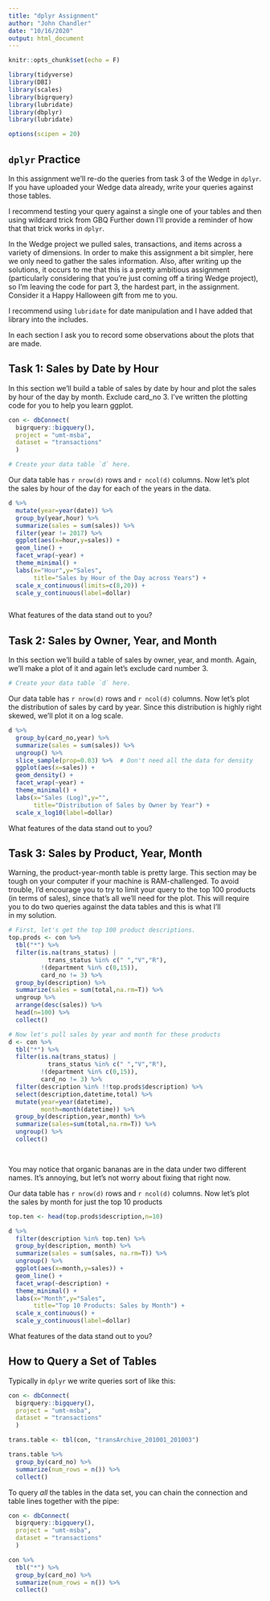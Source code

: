 ```yaml
---
title: "dplyr Assignment"
author: "John Chandler"
date: "10/16/2020"
output: html_document
---
```


```r
knitr::opts_chunk$set(echo = F)

library(tidyverse)
library(DBI)
library(scales)
library(bigrquery)
library(lubridate)
library(dbplyr)
library(lubridate)

options(scipen = 20)

```

## `dplyr` Practice

In this assignment we'll re-do the queries from task 3 of the Wedge in `dplyr`. If you have
uploaded your Wedge data already, write your queries against those tables. 

I recommend testing your query against a single one of your tables and then 
using wildcard trick from GBQ Further down 
I'll provide a reminder of how that that trick works in `dplyr`. 

In the Wedge project we pulled sales, transactions, and items across a variety 
of dimensions. In order to make this assignment a bit simpler, here 
we only need to gather the sales information. Also, after writing up the solutions, 
it occurs to me that this is a pretty ambitious assignment (particularly considering
that you're just coming off a tiring Wedge project), so I'm leaving the code for part
3, the hardest part, in the assignment. Consider it a Happy Halloween gift from 
me to you. 

I recommend using `lubridate` for date manipulation and I have added that library
into the includes.

In each section I ask you to record some observations about the plots that are made.

## Task 1: Sales by Date by Hour

In this section we'll build a table of sales by date by hour and plot the 
sales by hour of the day by month. Exclude card_no 3. I've written the plotting code for you
to help you learn ggplot. 

```r
con <- dbConnect(
  bigrquery::bigquery(),
  project = "umt-msba",
  dataset = "transactions"
  )

# Create your data table `d` here. 

```

Our data table has `r nrow(d)` rows and `r ncol(d)` columns. Now let's 
plot the sales by hour of the day for each of the years in the 
data.

```r
d %>% 
  mutate(year=year(date)) %>% 
  group_by(year,hour) %>% 
  summarize(sales = sum(sales)) %>% 
  filter(year != 2017) %>% 
  ggplot(aes(x=hour,y=sales)) + 
  geom_line() + 
  facet_wrap(~year) + 
  theme_minimal() + 
  labs(x="Hour",y="Sales",
       title="Sales by Hour of the Day across Years") + 
  scale_x_continuous(limits=c(8,20)) + 
  scale_y_continuous(label=dollar)



```

What features of the data stand out to you? 

<!-- Your commentary here --> 

## Task 2: Sales by Owner, Year, and Month

In this section we'll build a table of sales by owner, year, and month. 
Again, we'll make a plot of it and again let's exclude card number 3.

```r

# Create your data table `d` here. 

```

Our data table has `r nrow(d)` rows and `r ncol(d)` columns. Now let's 
plot the distribution of sales by card by year. Since this distribution is
highly right skewed, we'll plot it on a log scale. 


```r
d %>% 
  group_by(card_no,year) %>% 
  summarize(sales = sum(sales)) %>% 
  ungroup() %>% 
  slice_sample(prop=0.03) %>%  # Don't need all the data for density
  ggplot(aes(x=sales)) + 
  geom_density() + 
  facet_wrap(~year) + 
  theme_minimal() + 
  labs(x="Sales (Log)",y="",
       title="Distribution of Sales by Owner by Year") + 
  scale_x_log10(label=dollar)


```

What features of the data stand out to you? 

<!-- Your commentary here --> 


## Task 3: Sales by Product, Year, Month

Warning, the product-year-month table is pretty large. This section may 
be tough on your computer if your machine is RAM-challenged. To avoid trouble, 
I'd encourage you to try to limit your query to the top 100 products (in terms
of sales), since that's all we'll need for the plot. This will require you to 
do two queries against the data tables and this is what I'll  
in my solution. 

```r
# First, let's get the top 100 product descriptions. 
top.prods <- con %>% 
  tbl("*") %>% 
  filter(is.na(trans_status) | 
           trans_status %in% c(" ","V","R"),
         !(department %in% c(0,15)),
         card_no != 3) %>% 
  group_by(description) %>% 
  summarize(sales = sum(total,na.rm=T)) %>% 
  ungroup %>% 
  arrange(desc(sales)) %>% 
  head(n=100) %>% 
  collect()

# Now let's pull sales by year and month for these products
d <- con %>% 
  tbl("*") %>% 
  filter(is.na(trans_status) | 
           trans_status %in% c(" ","V","R"),
         !(department %in% c(0,15)),
         card_no != 3) %>% 
  filter(description %in% !!top.prods$description) %>% 
  select(description,datetime,total) %>% 
  mutate(year=year(datetime),
         month=month(datetime)) %>% 
  group_by(description,year,month) %>% 
  summarize(sales=sum(total,na.rm=T)) %>% 
  ungroup() %>% 
  collect()

  
```
You may notice that organic bananas are in the data under two different names. It's annoying,
but let's not worry about fixing that right now.


Our data table has `r nrow(d)` rows and `r ncol(d)` columns. Now let's 
plot the sales by month for just the top 10 products

```r
top.ten <- head(top.prods$description,n=10)

d %>% 
  filter(description %in% top.ten) %>% 
  group_by(description, month) %>% 
  summarize(sales = sum(sales, na.rm=T)) %>% 
  ungroup() %>% 
  ggplot(aes(x=month,y=sales)) + 
  geom_line() + 
  facet_wrap(~description) + 
  theme_minimal() + 
  labs(x="Month",y="Sales",
       title="Top 10 Products: Sales by Month") + 
  scale_x_continuous() + 
  scale_y_continuous(label=dollar)


```

What features of the data stand out to you? 

<!-- Your commentary here --> 



## How to Query a Set of Tables

Typically in `dplyr` we write queries sort of like this: 
```r
con <- dbConnect(
  bigrquery::bigquery(),
  project = "umt-msba",
  dataset = "transactions"
  )

trans.table <- tbl(con, "transArchive_201001_201003")

trans.table %>% 
  group_by(card_no) %>% 
  summarize(num_rows = n()) %>% 
  collect()

```

To query *all* the tables in the data set, you can chain the connection and 
table lines together with the pipe:

```r
con <- dbConnect(
  bigrquery::bigquery(),
  project = "umt-msba",
  dataset = "transactions"
  )

con %>% 
  tbl("*") %>% 
  group_by(card_no) %>% 
  summarize(num_rows = n()) %>% 
  collect()

```

